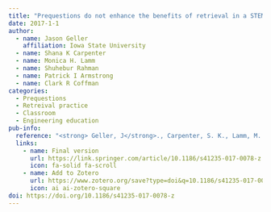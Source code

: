 ```yaml
---
title: "Prequestions do not enhance the benefits of retrieval in a STEM classroom"
date: 2017-1-1
author:
  - name: Jason Geller
    affiliation: Iowa State University
  - name: Shana K Carpenter
  - name: Monica H. Lamm
  - name: Shuhebur Rahman
  - name: Patrick I Armstrong
  - name: Clark R Coffman 
categories: 
  - Prequestions
  - Retreival practice
  - Classroom
  - Engineering education
pub-info:
  reference: "<strong> Geller, J</strong>., Carpenter, S. K., Lamm, M. H., Rahman, S., Armstrong, P. I., & Coffman, C. R. (2017). Prequestions do not enhance the benefits of retrieval in a STEM classroom. <em>Cognitive research: principles and implications</em>, 2(1), 42. https://doi.org/10.1186/s41235-017-0078-z"
  links:
    - name: Final version
      url: https://link.springer.com/article/10.1186/s41235-017-0078-z
      icon: fa-solid fa-scroll
    - name: Add to Zotero
      url: https://www.zotero.org/save?type=doi&q=10.1186/s41235-017-0078-z
      icon: ai ai-zotero-square
doi: https://doi.org/10.1186/s41235-017-0078-z
---
```

